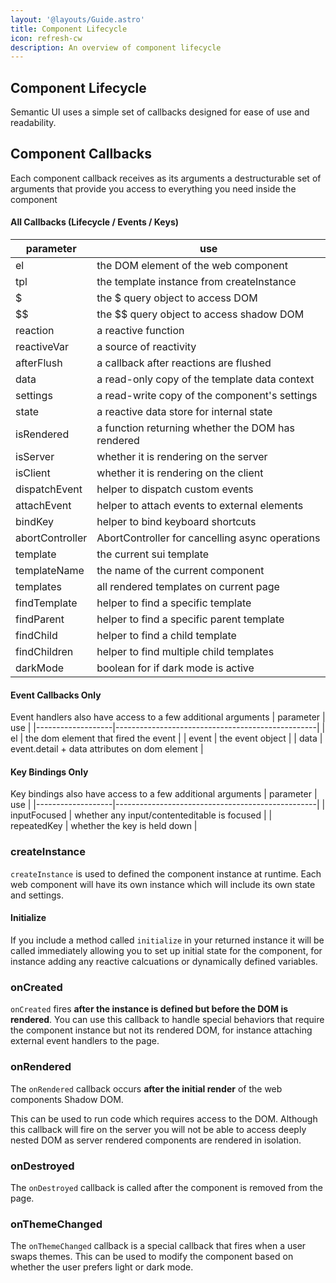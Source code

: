 ```yaml
---
layout: '@layouts/Guide.astro'
title: Component Lifecycle
icon: refresh-cw
description: An overview of component lifecycle
---
```



## Component Lifecycle

Semantic UI uses a simple set of callbacks designed for ease of use and readability.

## Component Callbacks

Each component callback receives as its arguments a destructurable set of arguments that provide you access to everything you need inside the component

#### All Callbacks (Lifecycle / Events / Keys)

| parameter         | use                                              |
|-------------------|--------------------------------------------------|
| el                | the DOM element of the web component             |
| tpl               | the template instance from createInstance        |
| $                 | the $ query object to access DOM                 |
| $$                | the $$ query object to access shadow DOM         |
| reaction          | a reactive function                              |
| reactiveVar       | a source of reactivity                           |
| afterFlush        | a callback after reactions are flushed           |
| data              | a read-only copy of the template data context    |
| settings          | a read-write copy of the component's settings    |
| state             | a reactive data store for internal state         |
| isRendered        | a function returning whether the DOM has rendered|
| isServer          | whether it is rendering on the server            |
| isClient          | whether it is rendering on the client            |
| dispatchEvent     | helper to dispatch custom events                 |
| attachEvent       | helper to attach events to external elements     |
| bindKey           | helper to bind keyboard shortcuts                |
| abortController   | AbortController for cancelling async operations  |
| template          | the current sui template                         |
| templateName      | the name of the current component                |
| templates         | all rendered templates on current page           |
| findTemplate      | helper to find a specific template               |
| findParent        | helper to find a specific parent template        |
| findChild         | helper to find a child template                  |
| findChildren      | helper to find multiple child templates          |
| darkMode          | boolean for if dark mode is active               |

#### Event Callbacks Only

Event handlers also have access to a few additional arguments
| parameter         | use                                              |
|-------------------|--------------------------------------------------|
| el                | the dom element that fired the event             |
| event             | the event object                                 |
| data              | event.detail + data attributes on dom element    |

#### Key Bindings Only

Key bindings also have access to a few additional arguments
| parameter         | use                                              |
|-------------------|--------------------------------------------------|
| inputFocused      | whether any input/contenteditable is focused     |
| repeatedKey       | whether the key is held down                     |

### createInstance

`createInstance` is used to defined the component instance at runtime. Each web component will have its own instance which will include its own state and settings.

#### Initialize

If you include a method called `initialize` in your returned instance it will be called immediately allowing you to set up initial state for the component, for instance adding any reactive calcuations or dynamically defined variables.

### onCreated

`onCreated` fires **after the instance is defined but before the DOM is rendered**. You can use this callback to handle special behaviors that require the component instance but not its rendered DOM, for instance attaching external event handlers to the page.

### onRendered

The `onRendered` callback occurs **after the initial render** of the web components Shadow DOM.

This can be used to run code which requires access to the DOM. Although this callback will fire on the server you will not be able to access deeply nested DOM as server rendered components are rendered in isolation.

### onDestroyed

The `onDestroyed` callback is called after the component is removed from the page.

### onThemeChanged

The `onThemeChanged` callback is a special callback that fires when a user swaps themes. This can be used to modify the component based on whether the user prefers light or dark mode.
